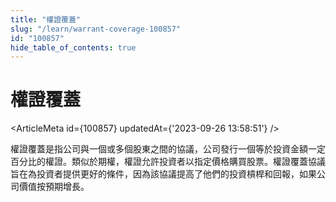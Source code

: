 ```yaml
---
title: "權證覆蓋"
slug: "/learn/warrant-coverage-100857"
id: "100857"
hide_table_of_contents: true
---
```



# 權證覆蓋

<ArticleMeta id={100857} updatedAt={'2023-09-26 13:58:51'} />
<div className='border-solid border-b border-t-0 my-4 border-[var(--ifm-color-gray-300)]' />

權證覆蓋是指公司與一個或多個股東之間的協議，公司發行一個等於投資金額一定百分比的權證。類似於期權，權證允許投資者以指定價格購買股票。權證覆蓋協議旨在為投資者提供更好的條件，因為該協議提高了他們的投資槓桿和回報，如果公司價值按預期增長。

